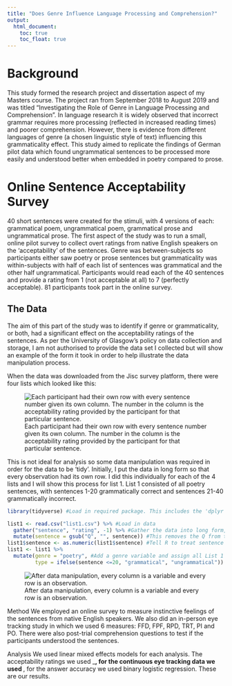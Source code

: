 ```yaml
---
title: "Does Genre Influence Language Processing and Comprehension?"
output:
  html_document:
    toc: true
    toc_float: true
---
```


# Background
This study formed the research project and dissertation aspect of my Masters course. The project ran from September 2018 to August 2019 and was titled "Investigating the Role of Genre in Language Processing and Comprehension". 
In language research it is widely observed that incorrect grammar requires more processing (reflected in increased reading times) and poorer comprehension. However, there is evidence from different languages of genre (a chosen linguistic style of text) influencing this grammaticality effect. This study aimed to replicate the findings of German pilot data which found ungrammatical sentences to be processed more easily and understood better when embedded in poetry compared to prose.

# Online Sentence Acceptability Survey
40 short sentences were created for the stimuli, with 4 versions of each: grammatical poem, ungrammatical poem, grammatical prose and ungrammatical prose. The first aspect of the study was to run a small, online pilot survey to collect overt ratings from native English speakers on the 'acceptability' of the sentences. Genre was between-subjects so participants either saw poetry or prose sentences but grammaticality was within-subjects with half of each list of sentences was grammatical and the other half ungrammatical. Participants would read each of the 40 sentences and provide a rating from 1 (not acceptable at all) to 7 (perfectly acceptable). 81 participants took part in the online survey.

## The Data
The aim of this part of the study was to identify if genre or grammaticality, or both, had a significant effect on the acceptability ratings of the sentences. As per the University of Glasgow's policy on data collection and storage, I am not authorised to provide the data set I collected but will show an example of the form it took in order to help illustrate the data manipulation process.

When the data was downloaded from the Jisc survey platform, there were four lists which looked like this:

![Each participant had their own row with every sentence number given its own column. The number in the column is the acceptability rating provided by the participant for that particular sentence.](original_survey_data.jpg)

This is not ideal for analysis so some data manipulation was required in order for the data to be 'tidy'. Initially, I put the data in long form so that every observation had its own row. I did this individually for each of the 4 lists and I will show this process for list 1. List 1 consisted of all poetry sentences, with sentences 1-20 grammatically correct and sentences 21-40 grammatically incorrect. 

```r
library(tidyverse) #Load in required package. This includes the 'dplyr' package that I will use a lot to manipulate the data.

list1 <- read.csv("list1.csv") %>% #Load in data
  gather("sentence", "rating", -1) %>% #Gather the data into long form, apart from ID number
  mutate(sentence = gsub("Q", "", sentence)) #This removes the Q from the start of each sentence number
list1$sentence <- as.numeric(list1$sentence) #Tell R to treat sentence number as a numeric value 
list1 <- list1 %>% 
  mutate(genre = "poetry", #Add a genre variable and assign all List 1 observations "poetry"
         type = ifelse(sentence <=20, "grammatical", "ungrammatical")) #Add a type variable and sentences numbers 1-20 are assigned "grammatical", sentences 21-40 are assigned "ungrammatical".
```


![After data manipulation, every column is a variable and every row is an observation.](long_survey_data.jpg)


Method
We employed an online survey to measure instinctive feelings of the sentences from native English speakers.
We also did an in-person eye tracking study in which we used 6 measures: FFD, FPF, RPD, TRT, PI and PO. There were also post-trial comprehension questions to test if the participants understood the sentences.

Analysis
We used linear mixed effects models for each analysis. The acceptability ratings we used ___, for the continuous eye tracking data we used __, for the answer accuracy we used binary logistic regression.
These are our results.

